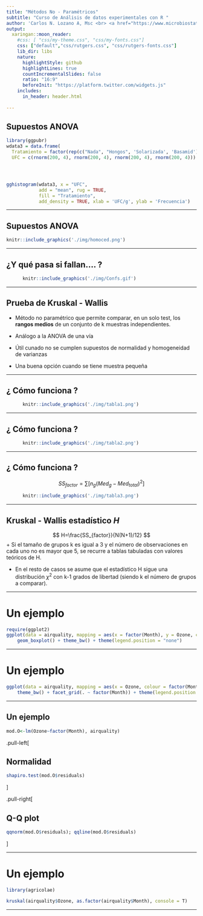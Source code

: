 ```yaml
---
title: "Métodos No - Paramétricos"
subtitle: "Curso de Análisis de datos experimentales con R "
author: 'Carlos N. Lozano A, Msc <br> <a href="https://www.microbiostats.com"><i class="fa fa-chrome fa-fw"></i>&nbsp; microbiostats.com</a><br> <a href="https://twitter.com/neftalyl"> <i class="fa fa-twitter fa-fw"></i>&nbsp; @neftalyl</a><br> <a href="mailto:carlos.lozano@udea.edu.co"><i class="fa fa-paper-plane fa-fw"></i>&nbsp; carlos.lozano@udea.edu.co</a><br>'
output:
  xaringan::moon_reader:
    #css: [ "css/my-theme.css", "css/my-fonts.css"]
    css: ["default","css/rutgers.css", "css/rutgers-fonts.css"]
    lib_dir: libs
    nature:
      highlightStyle: github
      highlightLines: true
      countIncrementalSlides: false
      ratio: "16:9"
      beforeInit: "https://platform.twitter.com/widgets.js"
    includes:
      in_header: header.html  
   
---
```



## Supuestos ANOVA


```r
library(ggpubr)
wdata3 = data.frame(
  Tratamiento = factor(rep(c("Nada", "Hongos", 'Solarizada', 'Basamid'), each=200)),
  UFC = c(rnorm(200, 4), rnorm(200, 4), rnorm(200, 4), rnorm(200, 4)))




gghistogram(wdata3, x = "UFC",
            add = "mean", rug = TRUE,
            fill = "Tratamiento",
            add_density = TRUE, xlab = 'UFC/g', ylab = 'Frecuencia')
```


---

## Supuestos ANOVA


```r
knitr::include_graphics('./img/homoced.png')
```

---

## ¿Y qué pasa si fallan.... ?

```r
      knitr::include_graphics('./img/Confs.gif')
```

---


## Prueba de Kruskal - Wallis 

 + Método no paramétrico que permite comparar, en un solo test, los __rangos medios__ de un conjunto de k muestras independientes.
 
 + Análogo a la ANOVA de una vía 
 
 + Útil cunado no se cumplen supuestos de normalidad y homogeneidad de varianzas

  + Una buena opción cuando se tiene muestra pequeña

---

## ¿ Cómo funciona ? 

```r
      knitr::include_graphics('./img/tabla1.png')
```

---

## ¿ Cómo funciona ? 

```r
      knitr::include_graphics('./img/tabla2.png')
```

---

## ¿ Cómo funciona ? 

$$ SS_{factor} = \sum \Big[n_g(Med_g - Med_{total})^2 \Big]$$

```r
      knitr::include_graphics('./img/tabla3.png')
```

---


## Kruskal - Wallis estadístico _H_

$$ H=\frac{SS_{factor}}{N(N+1)/12} $$
 + Si el tamaño de grupos k es igual a 3 y el número de observaciones en cada uno no es mayor que 5, se recurre a tablas tabuladas con valores teóricos de H.
 
+ En el resto de casos se asume que el estadístico H sigue una distribución $\chi^2$ con k-1 grados de libertad (siendo k el número de grupos a comparar).

---

# Un ejemplo 

```r
require(ggplot2)
ggplot(data = airquality, mapping = aes(x = factor(Month), y = Ozone, colour = factor(Month))) + 
    geom_boxplot() + theme_bw() + theme(legend.position = "none")
```

---

# Un ejemplo 

```r
ggplot(data = airquality, mapping = aes(x = Ozone, colour = factor(Month))) + geom_histogram() + 
    theme_bw() + facet_grid(. ~ factor(Month)) + theme(legend.position = "none")
```

---

## Un ejemplo 

```r
mod.O<-lm(Ozone~factor(Month), airquality)


```


.pull-left[

## Normalidad

```r
shapiro.test(mod.O$residuals)
```


]

.pull-right[

## Q-Q plot 
```r
qqnorm(mod.O$residuals); qqline(mod.O$residuals)
```

]

---

# Un ejemplo

```r
library(agricolae)
```

```r
kruskal(airquality$Ozone, as.factor(airquality$Month), console = T)
```

---

